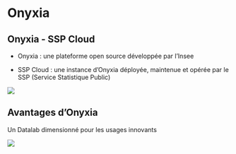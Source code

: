 # Onyxia {.backgroundTitre}

## Onyxia - SSP Cloud

- Onyxia : une plateforme open source développée par l'Insee  

- SSP Cloud : une instance d'Onyxia déployée, maintenue et opérée par le SSP (Service Statistique Public)

![](img/onyxia_intro.png){fig-align="center"}

## Avantages d'Onyxia

Un Datalab dimensionné pour les usages innovants

![](img/avantages_onyxia.png){fig-align="center"}


## 